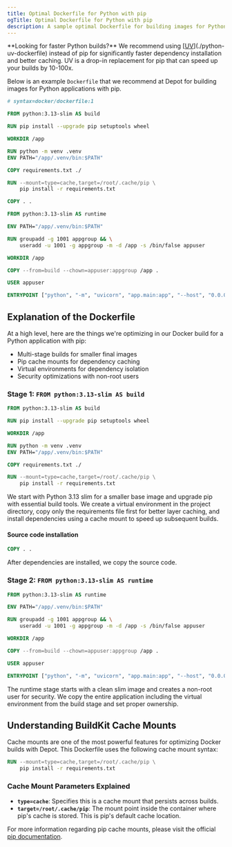 ```yaml
---
title: Optimal Dockerfile for Python with pip
ogTitle: Optimal Dockerfile for Python with pip
description: A sample optimal Dockerfile for building images for Python applications using pip from us at Depot.
---
```



<NoteCallout fullWidth>
  **Looking for faster Python builds?** We recommend using [<u>UV</u>](./python-uv-dockerfile) instead of pip for
  significantly faster dependency installation and better caching. UV is a drop-in replacement for pip that can speed up
  your builds by 10-100x.
</NoteCallout>

Below is an example `Dockerfile` that we recommend at Depot for building images for Python applications with pip.

```dockerfile
# syntax=docker/dockerfile:1

FROM python:3.13-slim AS build

RUN pip install --upgrade pip setuptools wheel

WORKDIR /app

RUN python -m venv .venv
ENV PATH="/app/.venv/bin:$PATH"

COPY requirements.txt ./

RUN --mount=type=cache,target=/root/.cache/pip \
    pip install -r requirements.txt

COPY . .

FROM python:3.13-slim AS runtime

ENV PATH="/app/.venv/bin:$PATH"

RUN groupadd -g 1001 appgroup && \
    useradd -u 1001 -g appgroup -m -d /app -s /bin/false appuser

WORKDIR /app

COPY --from=build --chown=appuser:appgroup /app .

USER appuser

ENTRYPOINT ["python", "-m", "uvicorn", "app.main:app", "--host", "0.0.0.0", "--port", "8000"]
```

## Explanation of the Dockerfile

At a high level, here are the things we're optimizing in our Docker build for a Python application with pip:

- Multi-stage builds for smaller final images
- Pip cache mounts for dependency caching
- Virtual environments for dependency isolation
- Security optimizations with non-root users

### Stage 1: `FROM python:3.13-slim AS build`

```dockerfile
FROM python:3.13-slim AS build

RUN pip install --upgrade pip setuptools wheel

WORKDIR /app

RUN python -m venv .venv
ENV PATH="/app/.venv/bin:$PATH"

COPY requirements.txt ./

RUN --mount=type=cache,target=/root/.cache/pip \
    pip install -r requirements.txt
```

We start with Python 3.13 slim for a smaller base image and upgrade pip with essential build tools. We create a virtual environment in the project directory, copy only the requirements file first for better layer caching, and install dependencies using a cache mount to speed up subsequent builds.

#### Source code installation

```dockerfile
COPY . .
```

After dependencies are installed, we copy the source code.

### Stage 2: `FROM python:3.13-slim AS runtime`

```dockerfile
FROM python:3.13-slim AS runtime

ENV PATH="/app/.venv/bin:$PATH"

RUN groupadd -g 1001 appgroup && \
    useradd -u 1001 -g appgroup -m -d /app -s /bin/false appuser

WORKDIR /app

COPY --from=build --chown=appuser:appgroup /app .

USER appuser

ENTRYPOINT ["python", "-m", "uvicorn", "app.main:app", "--host", "0.0.0.0", "--port", "8000"]
```

The runtime stage starts with a clean slim image and creates a non-root user for security. We copy the entire application including the virtual environment from the build stage and set proper ownership.

## Understanding BuildKit Cache Mounts

Cache mounts are one of the most powerful features for optimizing Docker builds with Depot. This Dockerfile uses the following cache mount syntax:

```dockerfile
RUN --mount=type=cache,target=/root/.cache/pip \
    pip install -r requirements.txt
```

### Cache Mount Parameters Explained

- **`type=cache`**: Specifies this is a cache mount that persists across builds.
- **`target=/root/.cache/pip`**: The mount point inside the container where pip's cache is stored. This is pip's default cache location.

For more information regarding pip cache mounts, please visit the official [pip documentation](https://pip.pypa.io/en/stable/topics/caching/).
